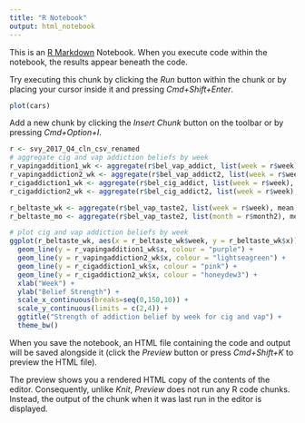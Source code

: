 ```yaml
---
title: "R Notebook"
output: html_notebook
---
```


This is an [R Markdown](http://rmarkdown.rstudio.com) Notebook. When you execute code within the notebook, the results appear beneath the code. 

Try executing this chunk by clicking the *Run* button within the chunk or by placing your cursor inside it and pressing *Cmd+Shift+Enter*. 

```r
plot(cars)
```

Add a new chunk by clicking the *Insert Chunk* button on the toolbar or by pressing *Cmd+Option+I*.

```r
r <- svy_2017_Q4_cln_csv_renamed
# aggregate cig and vap addiction beliefs by week
r_vapingaddition1_wk <- aggregate(r$bel_vap_addict, list(week = r$week), mean, na.rm=T)
r_vapingaddiction2_wk <- aggregate(r$bel_vap_addict2, list(week = r$week), mean, na.rm=T)
r_cigaddiction1_wk <- aggregate(r$bel_cig_addict, list(week = r$week), mean, na.rm=T)
r_cigaddiction2_wk <- aggregate(r$bel_cig_addict2, list(week = r$week), mean, na.rm=T)

r_beltaste_wk <- aggregate(r$bel_vap_taste2, list(week = r$week), mean, na.rm=T)
r_beltaste_mo <- aggregate(r$bel_vap_taste2, list(month = r$month2), mean, na.rm=T)

# plot cig and vap addiction beliefs by week
ggplot(r_beltaste_wk, aes(x = r_beltaste_wk$week, y = r_beltaste_wk$x)) +
  geom_line(y = r_vapingaddition1_wk$x, colour = "purple") + 
  geom_line(y = r_vapingaddiction2_wk$x, colour = "lightseagreen") +
  geom_line(y = r_cigaddiction1_wk$x, colour = "pink") +
  geom_line(y = r_cigaddiction2_wk$x, colour = "honeydew3") +
  xlab("Week") +
  ylab("Belief Strength") +
  scale_x_continuous(breaks=seq(0,150,10)) +
  scale_y_continuous(limits = c(2,4)) +
  ggtitle("Strength of addiction belief by week for cig and vap") +
  theme_bw()
```


When you save the notebook, an HTML file containing the code and output will be saved alongside it (click the *Preview* button or press *Cmd+Shift+K* to preview the HTML file). 

The preview shows you a rendered HTML copy of the contents of the editor. Consequently, unlike *Knit*, *Preview* does not run any R code chunks. Instead, the output of the chunk when it was last run in the editor is displayed.

